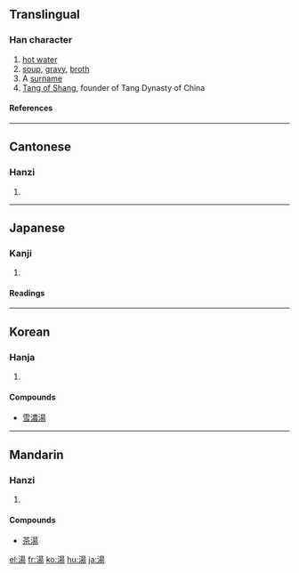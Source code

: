 {{see|汤}}

==Translingual==
===Han character===
{{Han char|rn=85|rad=水|as=09|sn=12|four=3612<sub>7</sub>|canj=水日一竹 (EAMH)}}
# [[hot water]]
# [[soup]], [[gravy]], [[broth]]
# A [[surname]]
# [[w:Tang_of_Shang|Tang of Shang]], founder of Tang Dynasty of China

====References====
{{Han ref|kx=0638.160|dkj=17874|dj=1045.080|hdz=31674.030|uh=6E6F|ud=28271|bh=B4F6|bd=46326}}
----

==Cantonese==
===Hanzi===
{{yue-hanzi|jyut=|y=tong1}}
# {{defn|Cantonese}}
----
== Japanese ==
===Kanji===
{{ja-kanji|grade=3|rs=水09}}
# {{defn|Japanese}} 
====Readings====
{{ja-readings|on=[[とう]] (tō), [[しょう]] (shō)|kun=[[ゆ]] (yu)}}
----
==Korean==
===Hanja===
{{ko-hanja|hangeul=[[탕]], [[상]]|eumhun=|rv=tang, sang|mr=t'ang, sang|y=thang, sang}}
# {{defn|Korean}}

====Compounds====
*[[雪濃湯]]
----
==Mandarin==
===Hanzi===
{{cmn-hanzi|sim=汤|pin=[[shāng]] ([[shang1]]), [[tāng]] ([[tang1]]), [[tàng]] ([[tang4]]), [[yáng]] ([[yang2]])|wg=shang<sup>1</sup>, t'ang<sup>1</sup>, t'ang<sup>4</sup>, yang<sup>2</sup>}}
# {{defn|Mandarin}}

====Compounds====
*[[茶湯]]

[[el:湯]]
[[fr:湯]]
[[ko:湯]]
[[hu:湯]]
[[ja:湯]]